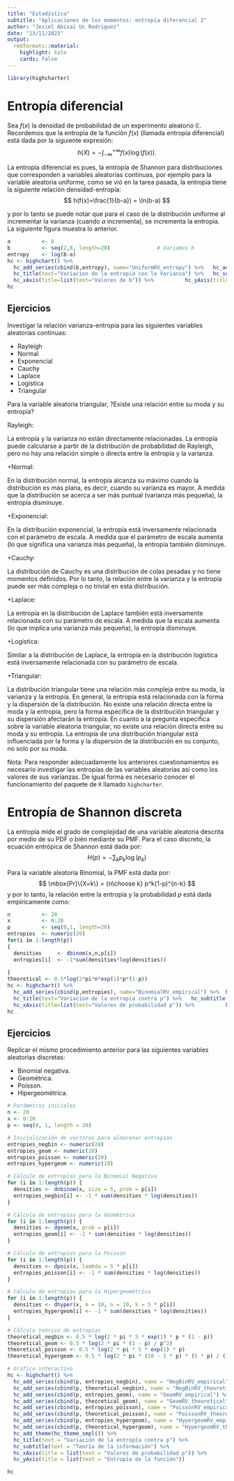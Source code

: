 ---
title: "Estadística"
subtitle: "Aplicaciones de los momentos: entropía diferencial 2"
author: "Jeziel Abisai Uc Rodriguez"
date: "13/11/2023"
output:
  rmdformats::material:
    highlight: kate
    cards: false
---


```{r knitr_init, echo=FALSE, message=FALSE, warning=FALSE}
library(highcharter)
```



# Entropía diferencial

Sea $f(x)$ la densidad de probabilidad de un experimento aleatorio $\mathbb{E}$. Recordemos que la entropía de la función $f(x)$ (llamada entropía diferencial) está dada por la siguiente expresión:
$$
h(X) = -\int_{-\infty}^{+\infty}{f(x)\log(f(x))}.
$$

La entropía diferencial es pues, la entropía de Shannon para distribuciones que corresponden a variables aleatorias continuas, por ejemplo para la variable aleatoria uniforme, como se vió en la tarea pasada, la entropía tiene la siguiente relación densidad-entropía:
$$
h(f(x)=\frac{1}{b-a}) = \ln(b-a)
$$

y por lo tanto se puede notar que para el caso de la distribución uniforme al incrementar la varianza (cuando $a$ incrementa), se incrementa la entropía. La siguiente figura muestra lo anterior.

```{r eval=TRUE}
a          <- 0
b          <- seq(2,8, length=20)               # Variamos b
entropy    <- log(b-a) 
hc <- highchart() %>% 
  hc_add_series(cbind(b,entropy), name="UniformRV_entropy") %>%   hc_add_theme(hc_theme_smpl()) %>% 
  hc_title(text="Variacion de la entropia con la Varianza") %>%   hc_subtitle(text="Teoria de la informacion") %>%
  hc_xAxis(title=list(text="Valores de b")) %>%          hc_yAxis(title=list(text="Entropia de la funcion"))
hc

```

## Ejercicios

Investigar la relación varianza-entropia para las siguientes variables aleatorias continuas:

- Rayleigh
- Normal
- Exponencial
- Cauchy
- Laplace
- Logística
- Triangular

Para la variable aleatoria triangular, ?Existe una relación entre su moda y su entropía?


Rayleigh:

La entropía y la varianza no están directamente relacionadas. La entropía puede calcularse a partir de la distribución de probabilidad de Rayleigh, pero no hay una relación simple o directa entre la entropía y la varianza.

+Normal:

En la distribución normal, la entropía alcanza su máximo cuando la distribución es más plana, es decir, cuando su varianza es mayor. A medida que la distribución se acerca a ser más puntual (varianza más pequeña), la entropía disminuye.

+Exponencial:

En la distribución exponencial, la entropía está inversamente relacionada con el parámetro de escala. A medida que el parámetro de escala aumenta (lo que significa una varianza más pequeña), la entropía también disminuye.

+Cauchy:

La distribución de Cauchy es una distribución de colas pesadas y no tiene momentos definidos. Por lo tanto, la relación entre la varianza y la entropía puede ser más compleja o no trivial en esta distribución.

+Laplace:

La entropía en la distribución de Laplace también está inversamente relacionada con su parámetro de escala. A medida que la escala aumenta (lo que implica una varianza más pequeña), la entropía disminuye.

+Logística:

Similar a la distribución de Laplace, la entropía en la distribución logística está inversamente relacionada con su parámetro de escala.

+Triangular:

La distribución triangular tiene una relación más compleja entre su moda, la varianza y la entropía. En general, la entropía está relacionada con la forma y la dispersión de la distribución. No existe una relación directa entre la moda y la entropía, pero la forma específica de la distribución triangular y su dispersión afectarán la entropía.
En cuanto a la pregunta específica sobre la variable aleatoria triangular, no existe una relación directa entre su moda y su entropía. La entropía de una distribución triangular está influenciada por la forma y la dispersión de la distribución en su conjunto, no solo por su moda.

Nota: Para responder adecuadamente los anteriores cuestionamientos es necesario investigar las entropías de las variables aleatorias así como los valores de sus varianzas. De igual forma es necesario conocer el funcionamiento del paquete de `R` llamado `highcharter`.


# Entropía de Shannon discreta

La entropía mide el grado de complejidad de una variable aleatoria descrita por medio de su PDF o bién mediante su PMF. Para el caso discreto, la ecuación entrópica de Shannon está dada por:
$$
H(p) = -\sum_{k}{p_k \log(p_k)}
$$

Para la variable aleatoria Binomial, la PMF está dada por:
$$
\mbox{Pr}\{X=k\} = {n\choose k} p^k(1-p)^{n-k}
$$
y por lo tanto, la relación entre la entropía y la probabilidad $p$ está dada empíricamente como:

```{r eval=TRUE}
n          <- 20
x          <- 0:20
p          <- seq(0,1, length=20)
entropies  <- numeric(20)
for(i in 1:length(p))
{
  densities     <- dbinom(x,n,p[i])
  entropies[i]  <- -1*sum(densities*log(densities))
  
}
theoretical <- 0.5*log(2*pi*n*exp(1)*p*(1-p))
hc <- highchart() %>% 
  hc_add_series(cbind(p,entropies), name="BinomialRV_empirical") %>%  hc_add_series(cbind(p,theoretical), name="BinomialRV_theoretical") %>%  hc_add_theme(hc_theme_smpl()) %>% 
  hc_title(text="Variacion de la entropia contra p") %>%   hc_subtitle(text="Teoria de la informacion") %>%
  hc_xAxis(title=list(text="Valores de probabilidad p")) %>%          hc_yAxis(title=list(text="Entropia de la funcion"))
hc

```

## Ejercicios

Replicar el mismo procedimiento anterior para las siguientes variables aleatorias discretas:

- Binomial negativa.
- Geométrica.
- Poisson.
- Hipergeométrica.

```{r}
# Parámetros iniciales
n <- 20
x <- 0:20
p <- seq(0, 1, length = 20)

# Inicialización de vectores para almacenar entropías
entropies_negbin <- numeric(20)
entropies_geom <- numeric(20)
entropies_poisson <- numeric(20)
entropies_hypergeom <- numeric(20)

# Cálculo de entropías para la Binomial Negativa
for (i in 1:length(p)) {
  densities <- dnbinom(x, size = 5, prob = p[i])
  entropies_negbin[i] <- -1 * sum(densities * log(densities))
}

# Cálculo de entropías para la Geométrica
for (i in 1:length(p)) {
  densities <- dgeom(x, prob = p[i])
  entropies_geom[i] <- -1 * sum(densities * log(densities))
}

# Cálculo de entropías para la Poisson
for (i in 1:length(p)) {
  densities <- dpois(x, lambda = 5 * p[i])
  entropies_poisson[i] <- -1 * sum(densities * log(densities))
}

# Cálculo de entropías para la Hipergeométrica
for (i in 1:length(p)) {
  densities <- dhyper(x, m = 10, n = 10, k = 5 * p[i])
  entropies_hypergeom[i] <- -1 * sum(densities * log(densities))
}

# Cálculo teórico de entropías
theoretical_negbin <- 0.5 * log(2 * pi * 5 * exp(1) * p * (1 - p))
theoretical_geom <- 0.5 * log(2 * pi * (1 - p) / p^2)
theoretical_poisson <- 0.5 * log(2 * pi * 5 * exp(1) * p)
theoretical_hypergeom <- 0.5 * log(2 * pi * (10 - 5 * p) * (5 * p) / (10 * 10))

# Gráfico interactivo
hc <- highchart() %>% 
  hc_add_series(cbind(p, entropies_negbin), name = "NegBinRV_empirical") %>%  
  hc_add_series(cbind(p, theoretical_negbin), name = "NegBinRV_theoretical") %>%  
  hc_add_series(cbind(p, entropies_geom), name = "GeomRV_empirical") %>%  
  hc_add_series(cbind(p, theoretical_geom), name = "GeomRV_theoretical") %>%  
  hc_add_series(cbind(p, entropies_poisson), name = "PoissonRV_empirical") %>%  
  hc_add_series(cbind(p, theoretical_poisson), name = "PoissonRV_theoretical") %>%  
  hc_add_series(cbind(p, entropies_hypergeom), name = "HypergeomRV_empirical") %>%  
  hc_add_series(cbind(p, theoretical_hypergeom), name = "HypergeomRV_theoretical") %>%  
  hc_add_theme(hc_theme_smpl()) %>% 
  hc_title(text = "Variación de la entropía contra p") %>%   
  hc_subtitle(text = "Teoría de la información") %>%
  hc_xAxis(title = list(text = "Valores de probabilidad p")) %>%          
  hc_yAxis(title = list(text = "Entropía de la función"))

hc

```

